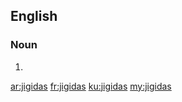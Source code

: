 ==English==

===Noun===
{{head|en|noun plural form}}

# {{plural of|jigida|lang=en}}

[[ar:jigidas]]
[[fr:jigidas]]
[[ku:jigidas]]
[[my:jigidas]]